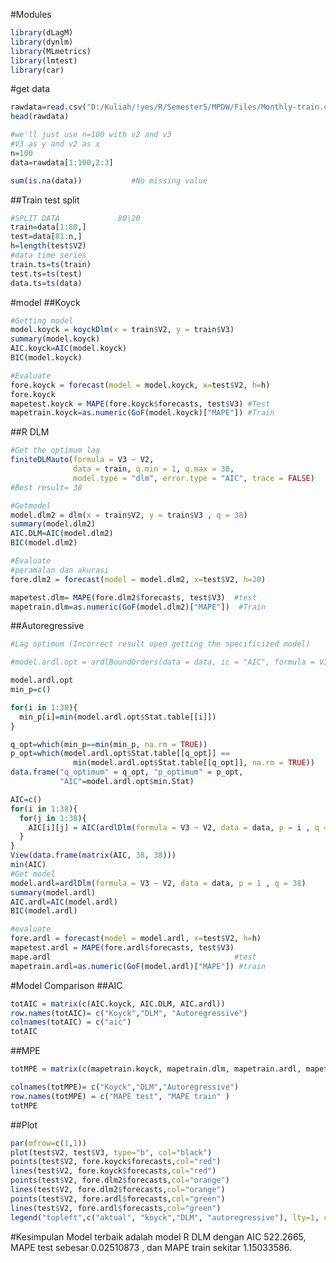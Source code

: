 #Modules
```{r}
library(dLagM)
library(dynlm)
library(MLmetrics)
library(lmtest)
library(car)
```

#get data
```{r}
rawdata=read.csv("D:/Kuliah/!yes/R/Semester5/MPDW/Files/Monthly-train.csv")
head(rawdata)

#we'll just use n=100 with v2 and v3
#V3 as y and v2 as x
n=100
data=rawdata[1:100,2:3]

sum(is.na(data))           #No missing value
```

##Train test split
```{r}
#SPLIT DATA             80|20
train=data[1:80,]
test=data[81:n,]
h=length(test$V2)
#data time series
train.ts=ts(train)
test.ts=ts(test)
data.ts=ts(data)
```

#model
##Koyck
```{r}
#Getting model
model.koyck = koyckDlm(x = train$V2, y = train$V3)
summary(model.koyck)
AIC.koyck=AIC(model.koyck)
BIC(model.koyck)

#Evaluate
fore.koyck = forecast(model = model.koyck, x=test$V2, h=h)
fore.koyck
mapetest.koyck = MAPE(fore.koyck$forecasts, test$V3) #Test
mapetrain.koyck=as.numeric(GoF(model.koyck)["MAPE"]) #Train
```
##R DLM
```{r}
#Get the optimum lag
finiteDLMauto(formula = V3 ~ V2,
              data = train, q.min = 1, q.max = 38,
              model.type = "dlm", error.type = "AIC", trace = FALSE)
#Best result= 38

#Getmodel
model.dlm2 = dlm(x = train$V2, y = train$V3 , q = 38)
summary(model.dlm2)
AIC.DLM=AIC(model.dlm2)
BIC(model.dlm2)

#Evaluate
#peramalan dan akurasi
fore.dlm2 = forecast(model = model.dlm2, x=test$V2, h=20)

mapetest.dlm= MAPE(fore.dlm2$forecasts, test$V3)  #test
mapetrain.dlm=as.numeric(GoF(model.dlm2)["MAPE"])  #Train
```
##Autoregressive
```{r}
#Lag optimum (Incorrect result open getting the specificized model)

#model.ardl.opt = ardlBoundOrders(data = data, ic = "AIC", formula = V3 ~ V2, max.p = 38, max.q = 38)     #This is why R better got cuda support

model.ardl.opt
min_p=c()

for(i in 1:38){
  min_p[i]=min(model.ardl.opt$Stat.table[[i]])
}

q_opt=which(min_p==min(min_p, na.rm = TRUE))
p_opt=which(model.ardl.opt$Stat.table[[q_opt]] == 
              min(model.ardl.opt$Stat.table[[q_opt]], na.rm = TRUE))
data.frame("q_optimum" = q_opt, "p_optimum" = p_opt, 
           "AIC"=model.ardl.opt$min.Stat)

AIC=c()
for(i in 1:38){
  for(j in 1:38){
    AIC[i][j] = AIC(ardlDlm(formula = V3 ~ V2, data = data, p = i , q = j))
  }
}
View(data.frame(matrix(AIC, 38, 38)))
min(AIC)
#Get model
model.ardl=ardlDlm(formula = V3 ~ V2, data = data, p = 1 , q = 38)
summary(model.ardl)
AIC.ardl=AIC(model.ardl)
BIC(model.ardl)

#evaluate
fore.ardl = forecast(model = model.ardl, x=test$V2, h=h)
mapetest.ardl = MAPE(fore.ardl$forecasts, test$V3)
mape.ardl                                         #test
mapetrain.ardl=as.numeric(GoF(model.ardl)["MAPE"]) #train
```

#Model Comparison
##AIC
```{r}
totAIC = matrix(c(AIC.koyck, AIC.DLM, AIC.ardl))
row.names(totAIC)= c("Koyck","DLM", "Autoregressive")
colnames(totAIC) = c("aic")
totAIC
```

##MPE
```{r}
totMPE = matrix(c(mapetrain.koyck, mapetrain.dlm, mapetrain.ardl, mapetest.koyck, mapetest.dlm, mapetest.ardl), 2,3, byrow=TRUE)

colnames(totMPE)= c("Koyck","DLM","Autoregressive")
row.names(totMPE) = c("MAPE test", "MAPE train" )
totMPE
```
##Plot
```{r}
par(mfrow=c(1,1))
plot(test$V2, test$V3, type="b", col="black")
points(test$V2, fore.koyck$forecasts,col="red")
lines(test$V2, fore.koyck$forecasts,col="red")
points(test$V2, fore.dlm2$forecasts,col="orange")
lines(test$V2, fore.dlm2$forecasts,col="orange")
points(test$V2, fore.ardl$forecasts,col="green")
lines(test$V2, fore.ardl$forecasts,col="green")
legend("topleft",c("aktual", "koyck","DLM", "autoregressive"), lty=1, col=c("black","red","orange","green"), cex=0.8)
```

#Kesimpulan
Model terbaik adalah model R DLM dengan AIC 522.2665, MAPE test sebesar 0.02510873 , dan MAPE train sekitar 1.15033586.